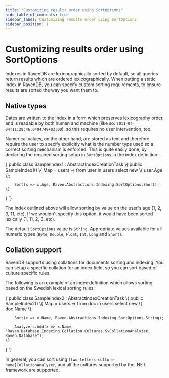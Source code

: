 ```yaml
---
title: "Customizing results order using SortOptions"
hide_table_of_contents: true
sidebar_label: Customizing results order using SortOptions
sidebar_position: 1
---
```



# Customizing results order using SortOptions

Indexes in RavenDB are lexicographically sorted by default, so all queries return results which are ordered lexicographically. When putting a static index in RavenDB, you can specify custom sorting requirements, to ensure results are sorted the way you want them to.

## Native types

Dates are written to the index in a form which preserves lexicography order, and is readable by both human and machine (like so: `2011-04-04T11:28:46.0404749+03:00`), so this requires no user intervention, too.

Numerical values, on the other hand, are stored as text and therefore require the user to specify explicitly what is the number type used so a correct sorting mechanism is enforced. This is quite easily done, by declaring the required sorting setup in `SortOptions` in the index definition:

<TabItem value="static_sorting1" label="static_sorting1">
<CodeBlock language="csharp">
{`public class SampleIndex1 : AbstractIndexCreationTask<Customer, Customer>
\{
	public SampleIndex1()
	\{
		Map = users => from user in users select new \{ user.Age \};

		Sort(x => x.Age, Raven.Abstractions.Indexing.SortOptions.Short);
	\}
\}
`}
</CodeBlock>
</TabItem>

The index outlined above will allow sorting by value on the user's age (1, 2, 3, 11, etc). If we wouldn't specify this option, it would have been sorted lexically (1, 11, 2, 3, etc).

The default `SortOptions` value is `String`. Appropriate values available for all numeric types (`Byte`, `Double`, `Float`, `Int`, `Long` and `Short`).

## Collation support

RavenDB supports using collations for documents sorting and indexing. You can setup a specific collation for an index field, so you can sort based of culture specific rules.

The following is an example of an index definition which allows sorting based on the Swedish lexical sorting rules:

<TabItem value="static_sorting2" label="static_sorting2">
<CodeBlock language="csharp">
{`public class SampleIndex2 : AbstractIndexCreationTask<Customer, Customer>
\{
	public SampleIndex2()
	\{
		Map = users => from doc in users select new \{ doc.Name \};

		Sort(x => x.Name, Raven.Abstractions.Indexing.SortOptions.String);

		Analyzers.Add(x => x.Name, "Raven.Database.Indexing.Collation.Cultures.SvCollationAnalyzer, Raven.Database");
	\}
\}
`}
</CodeBlock>
</TabItem>

In general, you can sort using `[two-letters-culture-name]CollationAnalyzer`, and all the cultures supported by the .NET framework are supported.